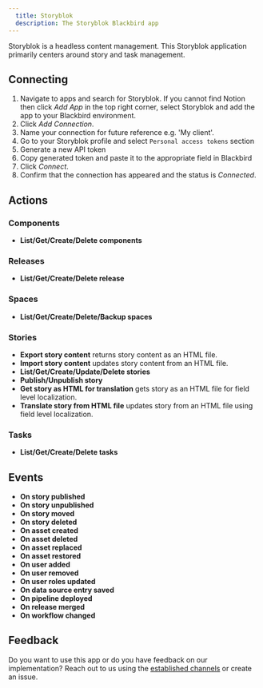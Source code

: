 ```yaml
---
  title: Storyblok
  description: The Storyblok Blackbird app
---
```


<LinkCard title="View on Github" target="_blank" href="https://github.com/bb-io/Storyblok" icon="github" />
 
  
Storyblok is a headless content management. This Storyblok application primarily centers around story and task management.  

## Connecting  
  
1. Navigate to apps and search for Storyblok. If you cannot find Notion then click _Add App_ in the top right corner, select Storyblok and add the app to your Blackbird environment.  
2. Click _Add Connection_.  
3. Name your connection for future reference e.g. 'My client'.  
4. Go to your Storyblok profile and select `Personal access tokens` section
5. Generate a new API token
7. Copy generated token and paste it to the appropriate field in Blackbird
8. Click _Connect_.  
9. Confirm that the connection has appeared and the status is _Connected_.  
  
## Actions  
 
### Components

- **List/Get/Create/Delete components**

### Releases

- **List/Get/Create/Delete release**

### Spaces

- **List/Get/Create/Delete/Backup spaces**

### Stories

- **Export story content** returns story content as an HTML file.
- **Import story content** updates story content from an HTML file.
- **List/Get/Create/Update/Delete stories**
- **Publish/Unpublish story**
- **Get story as HTML for translation** gets story as an HTML file for field level localization.
- **Translate story from HTML file** updates story from an HTML file using field level localization.

### Tasks

- **List/Get/Create/Delete tasks**

## Events

- **On story published**
- **On story unpublished**
- **On story moved**
- **On story deleted**
- **On asset created**
- **On asset deleted**
- **On asset replaced**
- **On asset restored**
- **On user added**
- **On user removed**
- **On user roles updated**
- **On data source entry saved**
- **On pipeline deployed**
- **On release merged**
- **On workflow changed**
  
## Feedback  
  
Do you want to use this app or do you have feedback on our implementation? Reach out to us using the [established channels](https://www.blackbird.io/) or create an issue.
  
